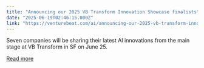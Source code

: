 ```yaml
---
title: "Announcing our 2025 VB Transform Innovation Showcase finalists"
date: "2025-06-19T02:46:15.000Z"
link: "https://venturebeat.com/ai/announcing-our-2025-vb-transform-innovation-showcase-finalists/"
---
```


Seven companies will be sharing their latest AI innovations from the main stage at VB Transform in SF on June 25.

[Read more](https://venturebeat.com/ai/announcing-our-2025-vb-transform-innovation-showcase-finalists/)

